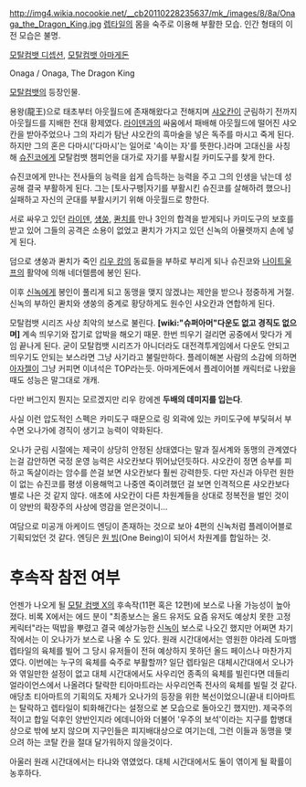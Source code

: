 http://img4.wikia.nocookie.net/__cb20110228235637/mk_/images/8/8a/Onaga_the_Dragon_King.jpg
[[렙타일]]의 몸을 숙주로 이용해 부활한 모습. 인간 형태의 이전 모습은 불명.

[[모탈컴뱃 디셉션]], [[모탈컴뱃 아마게돈]]

Onaga / Onaga, The Dragon King

[[모탈컴뱃]]의 등장인물.

용왕(龍王)으로 태초부터 아웃월드에 존재해왔다고 전해지며 [[샤오칸]]이 군림하기 전까지 아웃월드를 지배한 전대 황제였다. [[라이덴]]과의 싸움에서 패배해 아웃월드에 떨어진 샤오칸을 받아주었으나 그의 자리가 탐난 샤오칸의 흑마술을 넣은 독주를 마시고 죽게 된다. 하지만 그의 혼은 다마시('다마시'는 일어로 '속이는 자'를 뜻한다.)라며 고대신을 사칭해 [[슈진코]]에게 모탈컴뱃 챔피언을 대가로 자기를 부활시킬 카미도구를 찾게 한다.

슈진코에게 만나는 전사들의 능력을 쉽게 습득하는 능력을 주고 그의 인생을 낚는데 성공해 결국 부활하게 된다. 그는 [토사구팽|자기를 부활시킨 슈진코를 살해하려 했으나] 실패하고 자신의 군대를 부활시키기 위해 아웃월드로 향한다.

서로 싸우고 있던 [[라이덴]], [[섕쑹]], [[콴치]]를 만나 3인의 합격을 받게되나 카미도구의 보호를 받고 있어 그들의 공격은 소용이 없었고 콴치가 가지고 있던 신녹의 아뮬렛까지 손에 넣게 된다.

덤으로 섕쑹과 콴치가 죽인 [[리우 캉]]의 동료들을 부하로 부리게 되나 슈진코와 [[나이트울프]]의 활약에 의해 네더렐름에 봉인 된다. 

이후 [[신녹]]에게 봉인이 풀리게 되고 동맹을 맺지 않겠냐는 제안을 받으나 정중하게 거절. 신녹의 부하인 콴치와 섕쑹의 중계로 황당하게도 원수인 샤오칸과 연합하게 된다.  

모탈컴뱃 시리즈 사상 최악의 보스로 불린다. '''[wiki:"슈퍼아머"다운도 없고 경직도 없으며]''' 계속 띄우기와 잡기로 압박을 해오기 때문. 한번 띄우기 걸리면 공중에서 맞다가 게임 끝나게 된다. 굳이 모탈컴뱃 시리즈가 아니더라도 대전격투게임에서 다운도 안되고 띄우기도 안되는 보스라면 그냥 사기라고 불릴만하다. 플레이해본 사람의 소감에 의하면 [[아자젤]]이 그냥 커피면 이녀석은 TOP라는듯. 아마게돈에서 플레이어블 캐릭터로 나왔을때도 성능은 말그대로 개캐.

다만 버그인지 뭔지는 모르겠지만 리우 캉에겐 '''두배의 데미지를 입는다'''.

사실 이런 압도적인 스펙은 카미도구 때문으로 링 외곽에 있는 카미도구에 부딫혀서 부수면 오나가에 경직이 생기고 능력이 약화된다.  

오나가 군림 시절에는 제국이 상당히 안정된 상태였다는 말과 질서계와 동맹의 관계였다는걸 감안하면 국정 운영 능력은 샤오칸보다 뛰어났던듯하다. 샤오칸이 정면 승부를 피하고 독살이라는 암수를 쓴걸 보면 샤오칸보다 훨씬 강력한듯. 다만 자신과 아무런 원한이 없는 슈진코를 평생 이용해먹고 나중엔 죽이려했던 걸 보면 인격적으론 샤오칸보다 별로 나은 것 같지 않다. 애초에 샤오칸이 다른 차원계들을 상대로 정복전을 벌인 것이 이 양반의 확장주의 사상에 영감을 얻은것이니...

여담으로 미공개 아케이드 엔딩이 존재하는 것으로 보아 4편의 신녹처럼 플레이어블로 기획되었던 것 같다. 엔딩은 [[원 빙]](One Being)이 되어서 차원계를 합일하는 것.

= 후속작 참전 여부 =
언젠가 나오게 될 [[모탈 컴뱃 X]]의 후속작(11편 혹은 12편)에 보스로 나올 가능성이 높아졌다. 비록 X에서는 에드 분이 "최종보스는 올드 유저도 요즘 유저도 예상치 못한 고정 케릭터"라는 떡밥을 뿌렸고 결국 예상가능한 [[신녹]]이 보스로 나오긴 했지만 어쩌면 차기작에서는 이 오나가가 보스로 나올 수 도 있다. 원래 시간대에서는 영원한 야라레 도마뱀 렙타일의 육체를 빌어 그 당시 유저들이 전혀 예상하지 못하던 올드 페이스나 마찬가지였다. 이번에는 누구의 육체를 숙주로 부활할까? 일단 렙타일은 대체시간대에서 오나가와 엮일만한 설정이 없고 대체 시간대에서도 사우리언 종족의 육체를 빌린다면 데들리 얼라이언스에서 나올려다 탈락한 티아마트라는 사우리언족 전사의 육체를 빌릴 것 같다. 애당초 티아마트의 기획의도 자체가 오나가의 등장을 위한 복선이었으니(끝내 티아마트는 탈락하고 렙타일이 퇴화해간다는 설정으로 본 모습으로 돌아오긴 했지만). 제국주의적이고 합일 덕후인 양반인지라 에데니아와 더불어 '우주의 보석'이라는 지구를 합병대상으로 밖에 보지 않으며 지구인들은 피지배대상으로 여기는데, 그런 이들과 동맹을 맺으려 하는 코탈 칸을 절대 달가워하지 않을것이다.

아울러 원래 시간대에서는 타냐와 엮였었다. 대체 시간대에서도 둘이 엮이게 될 확률이 농후하다.
